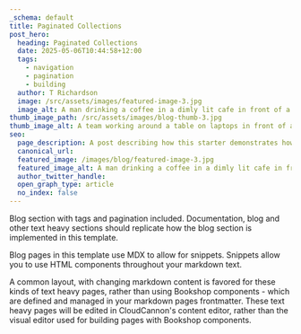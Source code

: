 ```yaml
---
_schema: default
title: Paginated Collections
post_hero:
  heading: Paginated Collections
  date: 2025-05-06T10:44:58+12:00
  tags:
    - navigation
    - pagination
    - building
  author: T Richardson
  image: /src/assets/images/featured-image-3.jpg
  image_alt: A man drinking a coffee in a dimly lit cafe in front of a laptop.
thumb_image_path: /src/assets/images/blog-thumb-3.jpg
thumb_image_alt: A team working around a table on laptops in front of a powerpoint.
seo:
  page_description: A post describing how this starter demonstrates how to paginate collections.
  canonical_url:
  featured_image: /images/blog/featured-image-3.jpg
  featured_image_alt: A man drinking a coffee in a dimly lit cafe in front of a laptop.
  author_twitter_handle:
  open_graph_type: article
  no_index: false
---
```

Blog section with tags and pagination included. Documentation, blog and other text heavy sections should replicate how the blog section is implemented in this template.

Blog pages in this template use MDX to allow for snippets. Snippets allow you to use HTML components throughout your markdown text.

A common layout, with changing markdown content is favored for these kinds of text heavy pages, rather than using Bookshop components - which are defined and managed in your markdown pages frontmatter. These text heavy pages will be edited in CloudCannon's content editor, rather than the visual editor used for building pages with Bookshop components.